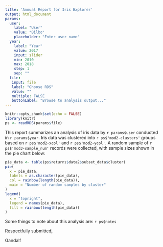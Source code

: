 ```yaml
---
title: 'Annual Report for Iris Explorer'
output: html_document
params:
  user: 
    label: "User"
    value: "Bilbo"
    placeholder: "Enter user name"
  year:
    label: "Year"
    value: 2017
    input: slider
    min: 2010
    max: 2018
    step: 1
    sep: ""
  file: 
   input: file
   label: "Choose RDS"
   value: ""
   multiple: FALSE
   buttonLabel: "Browse to analysis output..."
---
```


```r
knitr::opts_chunk$set(echo = FALSE)
library(knitr)
ps <- readRDS(params$file)
```

This report summarizes an analysis of iris data by 
`r params$user` conducted  in `r params$year`. Iris 
data was clustered into `r ps$'mod2-clusters'` groups 
based on `r ps$'mod2-xcol'` and `r ps$'mod2-ycol'`. 
A random sample of  `r ps$'mod3-sample_num'` records 
were collected, with sample sizes shown in the pie
chart below:

```r
pie_data <- table(ps$returns$data2$subset_data$cluster)
pie(
  x = pie_data,
  labels = as.character(pie_data), 
  col = rainbow(length(pie_data)),
  main = "Number of random samples by cluster"
)
legend(
  x = "topright", 
  legend = names(pie_data), 
  fill = rainbow(length(pie_data))
)


```

Some things to note about this analysis are:  `r ps$notes`

Respectfully submitted,

Gandalf
